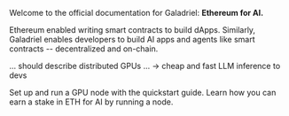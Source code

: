 Welcome to the official documentation for Galadriel: **Ethereum for AI.**

Ethereum enabled writing smart contracts to build dApps. Similarly, Galadriel enables developers to build AI apps and agents like smart contracts -- decentralized and on-chain.

... should describe distributed GPUs ... -> cheap and fast LLM inference to devs

<CardGroup cols={2}>
  <Card title="Node quickstart" href="quickstart" icon="bolt">
    Set up and run a GPU node with the quickstart guide.
  </Card>

  <Card title="Incentives" href="incentives" icon="sitemap">
    Learn how you can earn a stake in ETH for AI by running a node.
  </Card>
</CardGroup>